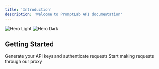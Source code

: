 ```yaml
---
title: 'Introduction'
description: 'Welcome to PromptLab API documentation'
---
```


<img src="/api/placeholder/800/400" alt="Hero Light" className="block dark:hidden" />
<img src="/api/placeholder/800/400" alt="Hero Dark" className="hidden dark:block" />

## Getting Started

<CardGroup cols={2}>
  <Card title="Authentication" icon="key">
    Generate your API keys and authenticate requests
  </Card>
  <Card title="Proxy Services" icon="bolt">
    Start making requests through our proxy
  </Card>
</CardGroup>